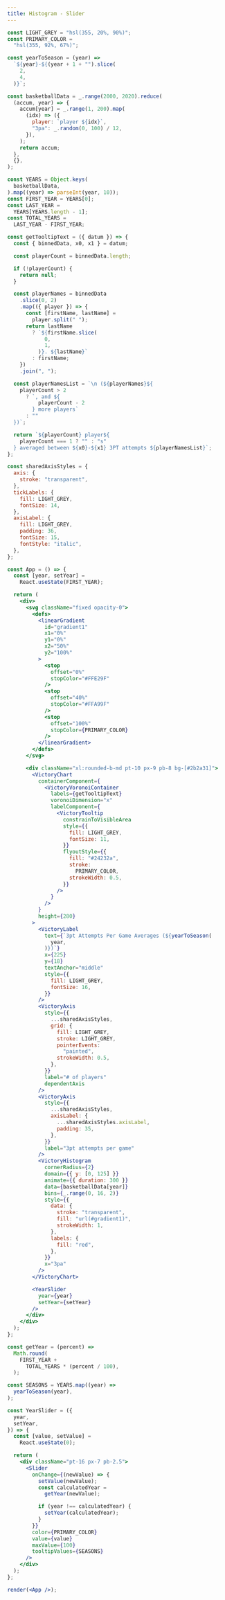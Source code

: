 ```yaml
---
title: Histogram - Slider
---
```


```jsx live noInline
const LIGHT_GREY = "hsl(355, 20%, 90%)";
const PRIMARY_COLOR =
  "hsl(355, 92%, 67%)";

const yearToSeason = (year) =>
  `${year}-${(year + 1 + "").slice(
    2,
    4,
  )}`;

const basketballData = _.range(2000, 2020).reduce(
  (accum, year) => {
    accum[year] = _.range(1, 200).map(
      (idx) => ({
        player: `player ${idx}`,
        "3pa": _.random(0, 100) / 12,
      }),
    );
    return accum;
  },
  {},
);

const YEARS = Object.keys(
  basketballData,
).map((year) => parseInt(year, 10));
const FIRST_YEAR = YEARS[0];
const LAST_YEAR =
  YEARS[YEARS.length - 1];
const TOTAL_YEARS =
  LAST_YEAR - FIRST_YEAR;

const getTooltipText = ({ datum }) => {
  const { binnedData, x0, x1 } = datum;

  const playerCount = binnedData.length;

  if (!playerCount) {
    return null;
  }

  const playerNames = binnedData
    .slice(0, 2)
    .map(({ player }) => {
      const [firstName, lastName] =
        player.split(" ");
      return lastName
        ? `${firstName.slice(
            0,
            1,
          )}. ${lastName}`
        : firstName;
    })
    .join(", ");

  const playerNamesList = `\n (${playerNames}${
    playerCount > 2
      ? `, and ${
          playerCount - 2
        } more players`
      : ""
  })`;

  return `${playerCount} player${
    playerCount === 1 ? "" : "s"
  } averaged between ${x0}-${x1} 3PT attempts ${playerNamesList}`;
};

const sharedAxisStyles = {
  axis: {
    stroke: "transparent",
  },
  tickLabels: {
    fill: LIGHT_GREY,
    fontSize: 14,
  },
  axisLabel: {
    fill: LIGHT_GREY,
    padding: 36,
    fontSize: 15,
    fontStyle: "italic",
  },
};

const App = () => {
  const [year, setYear] =
    React.useState(FIRST_YEAR);

  return (
    <div>
      <svg className="fixed opacity-0">
        <defs>
          <linearGradient
            id="gradient1"
            x1="0%"
            y1="0%"
            x2="50%"
            y2="100%"
          >
            <stop
              offset="0%"
              stopColor="#FFE29F"
            />
            <stop
              offset="40%"
              stopColor="#FFA99F"
            />
            <stop
              offset="100%"
              stopColor={PRIMARY_COLOR}
            />
          </linearGradient>
        </defs>
      </svg>

      <div className="xl:rounded-b-md pt-10 px-9 pb-8 bg-[#2b2a31]">
        <VictoryChart
          containerComponent={
            <VictoryVoronoiContainer
              labels={getTooltipText}
              voronoiDimension="x"
              labelComponent={
                <VictoryTooltip
                  constrainToVisibleArea
                  style={{
                    fill: LIGHT_GREY,
                    fontSize: 11,
                  }}
                  flyoutStyle={{
                    fill: "#24232a",
                    stroke:
                      PRIMARY_COLOR,
                    strokeWidth: 0.5,
                  }}
                />
              }
            />
          }
          height={280}
        >
          <VictoryLabel
            text={`3pt Attempts Per Game Averages (${yearToSeason(
              year,
            )})`}
            x={225}
            y={18}
            textAnchor="middle"
            style={{
              fill: LIGHT_GREY,
              fontSize: 16,
            }}
          />
          <VictoryAxis
            style={{
              ...sharedAxisStyles,
              grid: {
                fill: LIGHT_GREY,
                stroke: LIGHT_GREY,
                pointerEvents:
                  "painted",
                strokeWidth: 0.5,
              },
            }}
            label="# of players"
            dependentAxis
          />
          <VictoryAxis
            style={{
              ...sharedAxisStyles,
              axisLabel: {
                ...sharedAxisStyles.axisLabel,
                padding: 35,
              },
            }}
            label="3pt attempts per game"
          />
          <VictoryHistogram
            cornerRadius={2}
            domain={{ y: [0, 125] }}
            animate={{ duration: 300 }}
            data={basketballData[year]}
            bins={_.range(0, 16, 2)}
            style={{
              data: {
                stroke: "transparent",
                fill: "url(#gradient1)",
                strokeWidth: 1,
              },
              labels: {
                fill: "red",
              },
            }}
            x="3pa"
          />
        </VictoryChart>

        <YearSlider
          year={year}
          setYear={setYear}
        />
      </div>
    </div>
  );
};

const getYear = (percent) =>
  Math.round(
    FIRST_YEAR +
      TOTAL_YEARS * (percent / 100),
  );

const SEASONS = YEARS.map((year) =>
  yearToSeason(year),
);

const YearSlider = ({
  year,
  setYear,
}) => {
  const [value, setValue] =
    React.useState(0);

  return (
    <div className="pt-16 px-7 pb-2.5">
      <Slider
        onChange={(newValue) => {
          setValue(newValue);
          const calculatedYear =
            getYear(newValue);

          if (year !== calculatedYear) {
            setYear(calculatedYear);
          }
        }}
        color={PRIMARY_COLOR}
        value={value}
        maxValue={100}
        tooltipValues={SEASONS}
      />
    </div>
  );
};

render(<App />);
```
